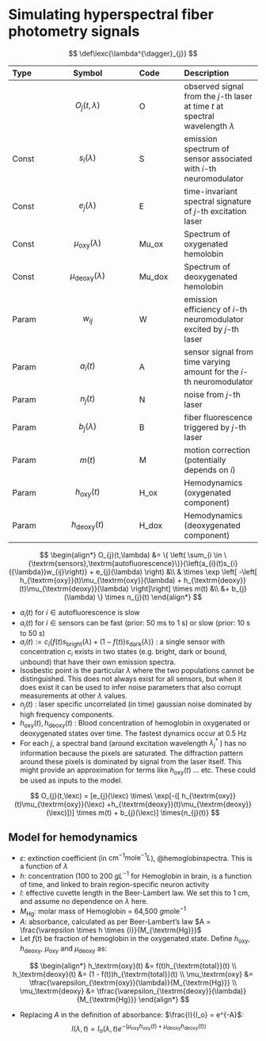 # Simulating hyperspectral fiber photometry signals

$$
\def\lexc{\lambda^{\dagger}_{j}}
$$

|Type  | Symbol              | Code     | Description     |
|:-----|:-------------------:|:---------|:----------------|
|      | $O_{j}(t,\lambda)$  | O        | observed signal from the $j$-th laser at time $t$ at spectral wavelength $\lambda$  | 
|Const | $s_{i}(\lambda)$    | S        | emission spectrum of sensor associated with $i$-th neuromodulator                   | 
|Const | $e_{j}(\lambda)$    | E        | time-invariant spectral signature of $j$-th excitation laser                        | 
|Const | $\mu_\textrm{oxy}(\lambda)$   | Mu_ox  | Spectrum of oxygenated hemolobin                                            |
|Const | $\mu_\textrm{deoxy}(\lambda)$ | Mu_dox | Spectrum of deoxygenated hemolobin                                          |
|Param | $w_{ij}$              | W        | emission efficiency of $i$-th neuromodulator excited by $j$-th laser              | 
|Param | $a_{i}(t)$            | A        | sensor signal from time varying amount for the $i$-th neuromodulator              | 
|Param | $n_{j}(t)$            | N        | noise from $j$-th laser                                                           | 
|Param | $b_{j}(\lambda)$      | B        | fiber fluorescence triggered by $j$-th laser                                      | 
|Param | $m(t)$                | M        | motion correction (potentially depends on $i$)                                    | 
|Param | $h_\textrm{oxy}(t)$   | H_ox     | Hemodynamics (oxygenated component)                                               |
|Param | $h_\textrm{deoxy}(t)$ | H_dox    | Hemodynamics (deoxygenated component)                                             |

$$
\begin{align*}
O_{j}(t,\lambda)  &= \{ \left( \sum_{i \in \{\textrm{sensors},\textrm{autofluorescence}\}}{\left(a_{i}(t)s_{i}({\lambda})w_{ij}\right)} + e_{j}(\lambda) \right) &\\
& \times \exp \left[ -\left[ h_{\textrm{oxy}}(t)\mu_{\textrm{oxy}}(\lambda)
+ h_{\textrm{deoxy}}(t)\mu_{\textrm{deoxy}}(\lambda) \right]\right] \times m(t) &\\
&+ b_{j}(\lambda) \} \times n_{j}(t)
\end{align*}
$$

- $a_{i}(t)$ for  $i \in \textrm{autofluorescence}$ is slow
- $a_{i}(t)$ for  $i \in \textrm{sensors}$ can be fast (prior: 50 ms to 1 s) or slow (prior: 10 s to 50 s)
- $a_{i}(t) := c_{i}\{f(t)s_\textrm{bright}(\lambda) + (1-f(t))s_\textrm{dark}(\lambda)\}$ : a single sensor with concentration $c_i$ exists in two states (e.g. bright, dark or bound, unbound) that have their own emission spectra. 
- Isosbestic point is the particular $\lambda$ where the two populations cannot be distinguished. This does not always exist for all sensors, but when it does exist it can be used to infer noise parameters that also corrupt measurements at other $\lambda$ values.
- $n_{j}(t)$ : laser specific uncorrelated (in time) gaussian noise dominated by high frequency components.
- $h_{\textrm{oxy}}(t), h_{\textrm{deoxy}}(t)$ : Blood concentration of hemoglobin in oxygenated or deoxygenated states over time. The fastest dynamics occur at 0.5 Hz
- For each $j$, a spectral band (around excitation wavelength $\lambda^{\dagger}_{j}$ ) has no information because the pixels are saturated. The diffraction pattern around these pixels is dominated by signal from the laser itself. This might provide an approximation for terms like $h_{\textrm{oxy}}(t)$ ... etc. These could be used as inputs to the model.


$$
O_{j}(t,\lexc) = [e_{j}(\lexc) \times\ \exp[-([
h_{\textrm{oxy}}(t)\mu_{\textrm{oxy}}(\lexc)
+h_{\textrm{deoxy}}(t)\mu_{\textrm{deoxy}}(\lexc)])] \times m(t) + b_{j}(\lexc)] \times{n_{j}(t)}
$$


## Model for hemodynamics


 - $\varepsilon$: extinction coefficient (in $\textrm{cm}^{-1}\textrm{mole}^{-1}{L}$), @hemoglobinspectra. This is a function of $\lambda$ 
 - $h$: concentration (100 to 200 $gL^{-1}$ for Hemoglobin in brain, is a function of time, and linked to brain region-specific neuron activity
 - $l$: effective cuvette length in the Beer-Lambert law. We set this to 1 $\textrm{cm}$, and assume no dependence on $\lambda$ here. 
 - $M_{\textrm{Hg}}$: molar mass of Hemoglobin = 64,500 $g\textrm{mole}^{-1}$
 - $A$: absorbance, calculated as per Beer-Lambert's law $A = \frac{\varepsilon \times h \times {l}}{M_{\textrm{Hg}}}$
 - Let $f(t)$ be fraction of hemoglobin in the oxygenated state. Define $h_{\textrm{oxy}}$, $h_{\textrm{deoxy}}$, $\mu_\textrm{oxy}$ and $\mu_\textrm{deoxy}$ as:

$$
\begin{align*}
h_\textrm{oxy}(t) &= f(t)h_{\textrm{total}}(t) \\
h_\textrm{deoxy}(t) &= (1 - f(t))h_{\textrm{total}}(t) \\
\mu_\textrm{oxy} &= \tfrac{\varepsilon_{\textrm{oxy}}(\lambda)}{M_{\textrm{Hg}}} \\
\mu_\textrm{deoxy} &= \tfrac{\varepsilon_{\textrm{deoxy}}(\lambda)}{M_{\textrm{Hg}}}
\end{align*}
$$

 - Replacing $A$ in the definition of absorbance: $\frac{I}{I_o} = e^{-A}$: 
$$
I(\lambda, t) = I_o(\lambda, t) e^{-(\mu_{\textrm{oxy}}h_{\textrm{oxy}}(t) + \mu_{\textrm{deoxy}}h_{\textrm{deoxy}}(t))}
$$